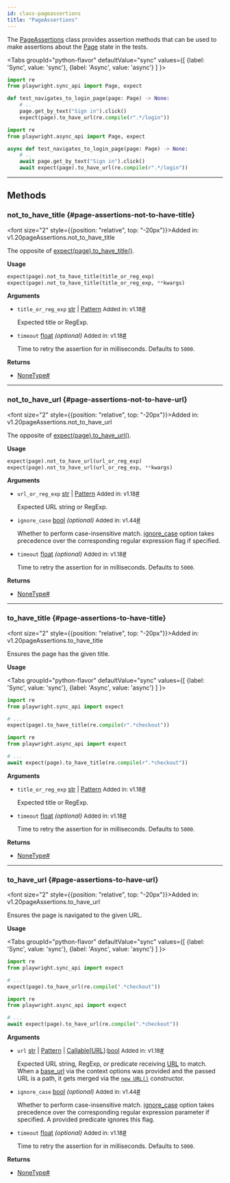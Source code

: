 ```yaml
---
id: class-pageassertions
title: "PageAssertions"
---
```



The [PageAssertions] class provides assertion methods that can be used to make assertions about the [Page] state in the tests.

<Tabs
  groupId="python-flavor"
  defaultValue="sync"
  values={[
    {label: 'Sync', value: 'sync'},
    {label: 'Async', value: 'async'}
  ]
}>
<TabItem value="sync">

```py
import re
from playwright.sync_api import Page, expect

def test_navigates_to_login_page(page: Page) -> None:
    # ..
    page.get_by_text("Sign in").click()
    expect(page).to_have_url(re.compile(r".*/login"))
```

</TabItem>
<TabItem value="async">

```py
import re
from playwright.async_api import Page, expect

async def test_navigates_to_login_page(page: Page) -> None:
    # ..
    await page.get_by_text("Sign in").click()
    await expect(page).to_have_url(re.compile(r".*/login"))
```

</TabItem>
</Tabs>


---

## Methods

### not_to_have_title {#page-assertions-not-to-have-title}

<font size="2" style={{position: "relative", top: "-20px"}}>Added in: v1.20</font><x-search>pageAssertions.not_to_have_title</x-search>

The opposite of [expect(page).to_have_title()](/api/class-pageassertions.mdx#page-assertions-to-have-title).

**Usage**

```python
expect(page).not_to_have_title(title_or_reg_exp)
expect(page).not_to_have_title(title_or_reg_exp, **kwargs)
```

**Arguments**
- `title_or_reg_exp` [str] | [Pattern] <font size="2">Added in: v1.18</font><a aria-hidden="true" tabIndex="-1" class="list-anchor-link" id="page-assertions-not-to-have-title-option-title-or-reg-exp"/><a href="#page-assertions-not-to-have-title-option-title-or-reg-exp" class="list-anchor">#</a>
  
  Expected title or RegExp.
- `timeout` [float] *(optional)* <font size="2">Added in: v1.18</font><a aria-hidden="true" tabIndex="-1" class="list-anchor-link" id="page-assertions-not-to-have-title-option-timeout"/><a href="#page-assertions-not-to-have-title-option-timeout" class="list-anchor">#</a>
  
  Time to retry the assertion for in milliseconds. Defaults to `5000`.

**Returns**
- [NoneType]<a aria-hidden="true" tabIndex="-1" class="list-anchor-link" id="page-assertions-not-to-have-title-return"/><a href="#page-assertions-not-to-have-title-return" class="list-anchor">#</a>

---

### not_to_have_url {#page-assertions-not-to-have-url}

<font size="2" style={{position: "relative", top: "-20px"}}>Added in: v1.20</font><x-search>pageAssertions.not_to_have_url</x-search>

The opposite of [expect(page).to_have_url()](/api/class-pageassertions.mdx#page-assertions-to-have-url).

**Usage**

```python
expect(page).not_to_have_url(url_or_reg_exp)
expect(page).not_to_have_url(url_or_reg_exp, **kwargs)
```

**Arguments**
- `url_or_reg_exp` [str] | [Pattern] <font size="2">Added in: v1.18</font><a aria-hidden="true" tabIndex="-1" class="list-anchor-link" id="page-assertions-not-to-have-url-option-url-or-reg-exp"/><a href="#page-assertions-not-to-have-url-option-url-or-reg-exp" class="list-anchor">#</a>
  
  Expected URL string or RegExp.
- `ignore_case` [bool] *(optional)* <font size="2">Added in: v1.44</font><a aria-hidden="true" tabIndex="-1" class="list-anchor-link" id="page-assertions-not-to-have-url-option-ignore-case"/><a href="#page-assertions-not-to-have-url-option-ignore-case" class="list-anchor">#</a>
  
  Whether to perform case-insensitive match. [ignore_case](/api/class-pageassertions.mdx#page-assertions-not-to-have-url-option-ignore-case) option takes precedence over the corresponding regular expression flag if specified.
- `timeout` [float] *(optional)* <font size="2">Added in: v1.18</font><a aria-hidden="true" tabIndex="-1" class="list-anchor-link" id="page-assertions-not-to-have-url-option-timeout"/><a href="#page-assertions-not-to-have-url-option-timeout" class="list-anchor">#</a>
  
  Time to retry the assertion for in milliseconds. Defaults to `5000`.

**Returns**
- [NoneType]<a aria-hidden="true" tabIndex="-1" class="list-anchor-link" id="page-assertions-not-to-have-url-return"/><a href="#page-assertions-not-to-have-url-return" class="list-anchor">#</a>

---

### to_have_title {#page-assertions-to-have-title}

<font size="2" style={{position: "relative", top: "-20px"}}>Added in: v1.20</font><x-search>pageAssertions.to_have_title</x-search>

Ensures the page has the given title.

**Usage**

<Tabs
  groupId="python-flavor"
  defaultValue="sync"
  values={[
    {label: 'Sync', value: 'sync'},
    {label: 'Async', value: 'async'}
  ]
}>
<TabItem value="sync">

```py
import re
from playwright.sync_api import expect

# ...
expect(page).to_have_title(re.compile(r".*checkout"))
```

</TabItem>
<TabItem value="async">

```py
import re
from playwright.async_api import expect

# ...
await expect(page).to_have_title(re.compile(r".*checkout"))
```

</TabItem>
</Tabs>

**Arguments**
- `title_or_reg_exp` [str] | [Pattern] <font size="2">Added in: v1.18</font><a aria-hidden="true" tabIndex="-1" class="list-anchor-link" id="page-assertions-to-have-title-option-title-or-reg-exp"/><a href="#page-assertions-to-have-title-option-title-or-reg-exp" class="list-anchor">#</a>
  
  Expected title or RegExp.
- `timeout` [float] *(optional)* <font size="2">Added in: v1.18</font><a aria-hidden="true" tabIndex="-1" class="list-anchor-link" id="page-assertions-to-have-title-option-timeout"/><a href="#page-assertions-to-have-title-option-timeout" class="list-anchor">#</a>
  
  Time to retry the assertion for in milliseconds. Defaults to `5000`.

**Returns**
- [NoneType]<a aria-hidden="true" tabIndex="-1" class="list-anchor-link" id="page-assertions-to-have-title-return"/><a href="#page-assertions-to-have-title-return" class="list-anchor">#</a>

---

### to_have_url {#page-assertions-to-have-url}

<font size="2" style={{position: "relative", top: "-20px"}}>Added in: v1.20</font><x-search>pageAssertions.to_have_url</x-search>

Ensures the page is navigated to the given URL.

**Usage**

<Tabs
  groupId="python-flavor"
  defaultValue="sync"
  values={[
    {label: 'Sync', value: 'sync'},
    {label: 'Async', value: 'async'}
  ]
}>
<TabItem value="sync">

```py
import re
from playwright.sync_api import expect

# ...
expect(page).to_have_url(re.compile(".*checkout"))
```

</TabItem>
<TabItem value="async">

```py
import re
from playwright.async_api import expect

# ...
await expect(page).to_have_url(re.compile(".*checkout"))
```

</TabItem>
</Tabs>

**Arguments**
- `url` [str] | [Pattern] | [Callable]\[[URL]\]:[bool] <font size="2">Added in: v1.18</font><a aria-hidden="true" tabIndex="-1" class="list-anchor-link" id="page-assertions-to-have-url-option-url"/><a href="#page-assertions-to-have-url-option-url" class="list-anchor">#</a>
  
  Expected URL string, RegExp, or predicate receiving [URL] to match. When a [base_url](/api/class-browser.mdx#browser-new-context-option-base-url) via the context options was provided and the passed URL is a path, it gets merged via the [`new URL()`](https://developer.mozilla.org/en-US/docs/Web/API/URL/URL) constructor.
- `ignore_case` [bool] *(optional)* <font size="2">Added in: v1.44</font><a aria-hidden="true" tabIndex="-1" class="list-anchor-link" id="page-assertions-to-have-url-option-ignore-case"/><a href="#page-assertions-to-have-url-option-ignore-case" class="list-anchor">#</a>
  
  Whether to perform case-insensitive match. [ignore_case](/api/class-pageassertions.mdx#page-assertions-to-have-url-option-ignore-case) option takes precedence over the corresponding regular expression parameter if specified. A provided predicate ignores this flag.
- `timeout` [float] *(optional)* <font size="2">Added in: v1.18</font><a aria-hidden="true" tabIndex="-1" class="list-anchor-link" id="page-assertions-to-have-url-option-timeout"/><a href="#page-assertions-to-have-url-option-timeout" class="list-anchor">#</a>
  
  Time to retry the assertion for in milliseconds. Defaults to `5000`.

**Returns**
- [NoneType]<a aria-hidden="true" tabIndex="-1" class="list-anchor-link" id="page-assertions-to-have-url-return"/><a href="#page-assertions-to-have-url-return" class="list-anchor">#</a>


[Accessibility]: /api/class-accessibility.mdx "Accessibility"
[APIRequest]: /api/class-apirequest.mdx "APIRequest"
[APIRequestContext]: /api/class-apirequestcontext.mdx "APIRequestContext"
[APIResponse]: /api/class-apiresponse.mdx "APIResponse"
[APIResponseAssertions]: /api/class-apiresponseassertions.mdx "APIResponseAssertions"
[Browser]: /api/class-browser.mdx "Browser"
[BrowserContext]: /api/class-browsercontext.mdx "BrowserContext"
[BrowserType]: /api/class-browsertype.mdx "BrowserType"
[CDPSession]: /api/class-cdpsession.mdx "CDPSession"
[Clock]: /api/class-clock.mdx "Clock"
[ConsoleMessage]: /api/class-consolemessage.mdx "ConsoleMessage"
[Dialog]: /api/class-dialog.mdx "Dialog"
[Download]: /api/class-download.mdx "Download"
[ElementHandle]: /api/class-elementhandle.mdx "ElementHandle"
[Error]: /api/class-error.mdx "Error"
[FileChooser]: /api/class-filechooser.mdx "FileChooser"
[Frame]: /api/class-frame.mdx "Frame"
[FrameLocator]: /api/class-framelocator.mdx "FrameLocator"
[JSHandle]: /api/class-jshandle.mdx "JSHandle"
[Keyboard]: /api/class-keyboard.mdx "Keyboard"
[Locator]: /api/class-locator.mdx "Locator"
[LocatorAssertions]: /api/class-locatorassertions.mdx "LocatorAssertions"
[Mouse]: /api/class-mouse.mdx "Mouse"
[Page]: /api/class-page.mdx "Page"
[PageAssertions]: /api/class-pageassertions.mdx "PageAssertions"
[Playwright]: /api/class-playwright.mdx "Playwright"
[Request]: /api/class-request.mdx "Request"
[Response]: /api/class-response.mdx "Response"
[Route]: /api/class-route.mdx "Route"
[Selectors]: /api/class-selectors.mdx "Selectors"
[TimeoutError]: /api/class-timeouterror.mdx "TimeoutError"
[Touchscreen]: /api/class-touchscreen.mdx "Touchscreen"
[Tracing]: /api/class-tracing.mdx "Tracing"
[Video]: /api/class-video.mdx "Video"
[WebError]: /api/class-weberror.mdx "WebError"
[WebSocket]: /api/class-websocket.mdx "WebSocket"
[WebSocketRoute]: /api/class-websocketroute.mdx "WebSocketRoute"
[Worker]: /api/class-worker.mdx "Worker"
[Element]: https://developer.mozilla.org/en-US/docs/Web/API/element "Element"
[EvaluationArgument]: /evaluating.mdx#evaluation-argument "EvaluationArgument"
[Promise]: https://developer.mozilla.org/en-US/docs/Web/JavaScript/Reference/Global_Objects/Promise "Promise"
[iterator]: https://developer.mozilla.org/en-US/docs/Web/JavaScript/Reference/Iteration_protocols "Iterator"
[origin]: https://developer.mozilla.org/en-US/docs/Glossary/Origin "Origin"
[selector]: https://developer.mozilla.org/en-US/docs/Web/CSS/CSS_Selectors "selector"
[Serializable]: https://developer.mozilla.org/en-US/docs/Web/JavaScript/Reference/Global_Objects/JSON/stringify#Description "Serializable"
[UIEvent.detail]: https://developer.mozilla.org/en-US/docs/Web/API/UIEvent/detail "UIEvent.detail"
[UnixTime]: https://en.wikipedia.org/wiki/Unix_time "Unix Time"
[xpath]: https://developer.mozilla.org/en-US/docs/Web/XPath "xpath"

[Any]: https://docs.python.org/3/library/typing.html#typing.Any "Any"
[bool]: https://docs.python.org/3/library/stdtypes.html "bool"
[bytes]: https://docs.python.org/3/library/stdtypes.html#bytes "bytes"
[Callable]: https://docs.python.org/3/library/typing.html#typing.Callable "Callable"
[EventContextManager]: https://docs.python.org/3/reference/datamodel.html#context-managers "Event context manager"
[EventEmitter]: https://pyee.readthedocs.io/en/latest/#pyee.BaseEventEmitter "EventEmitter"
[Exception]: https://docs.python.org/3/library/exceptions.html#Exception "Exception"
[Dict]: https://docs.python.org/3/library/typing.html#typing.Dict "Dict"
[float]: https://docs.python.org/3/library/stdtypes.html#numeric-types-int-float-complex "float"
[int]: https://docs.python.org/3/library/stdtypes.html#numeric-types-int-float-complex "int"
[List]: https://docs.python.org/3/library/typing.html#typing.List "List"
[NoneType]: https://docs.python.org/3/library/constants.html#None "None"
[Pattern]: https://docs.python.org/3/library/re.html "Pattern"
[URL]: https://en.wikipedia.org/wiki/URL "URL"
[pathlib.Path]: https://realpython.com/python-pathlib/ "pathlib.Path"
[str]: https://docs.python.org/3/library/stdtypes.html#text-sequence-type-str "str"
[Union]: https://docs.python.org/3/library/typing.html#typing.Union "Union"
[datetime]: https://docs.python.org/3/library/datetime.html#datetime.datetime "datetime"

[all available image tags]: https://mcr.microsoft.com/en-us/product/playwright/python/about "all available image tags"
[Microsoft Artifact Registry]: https://mcr.microsoft.com/en-us/product/playwright/python/about "Microsoft Artifact Registry"
[Dockerfile.noble]: https://github.com/microsoft/playwright-python/blob/main/utils/docker/Dockerfile.noble "Dockerfile.noble"
